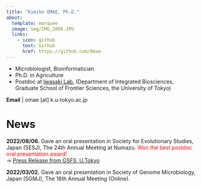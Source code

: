 ```yaml
---
title: "Kimiho OMAE, Ph.D."
about:
  template: marquee
  image: img/IMG_2800.JPG
  links:
    - icon: github
      text: Github
      href: https://github.com/0mae
---
```


- Microbiologist, Bioinformatician
- Ph.D. in Agriculture
- Postdoc at [Iwasaki Lab.](http://www.google.com/url?q=http%3A%2F%2Fiwasakilab.k.u-tokyo.ac.jp%2Feindex.html&sa=D&sntz=1&usg=AOvVaw0S74K96XXFC5uTbwDkEmdR) (Department of Integrated Biosciences, Graduate School of Frontier Sciences, the University of Tokyo)

**Email** | omae [at] k.u-tokyo.ac.jp

# News

**2022/08/06.** Gave an oral presentation in Society for Evolutionary Studies, Japan (SESJ), The 24th Annual Meeting at Numazu.
<span style="color:red">Won the best postdoc oral presentation award!</span><br>
→ [Press Release from GSFS, U.Tokyo](https://www.google.com/url?q=https%3A%2F%2Fwww.k.u-tokyo.ac.jp%2Finformation%2Fcategory%2Faward%2F9634.html&sa=D&sntz=1&usg=AOvVaw0TxxC6dNfBRTJYIMQkiBI3)

**2022/03/02.** Gave an oral presentation in Society of Genome Microbiology, Japan (SGMJ), The 16th Annual Meeting (Online).
